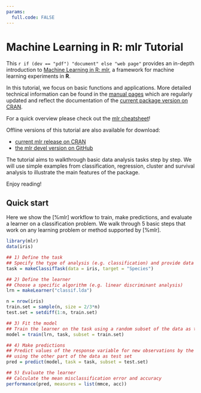 ```yaml
---
params:
  full.code: FALSE
---
```

# Machine Learning in R: mlr Tutorial
This `r if (dev == "pdf") "document" else "web page"` provides an in-depth introduction to
[Machine Learning in R: mlr](https://github.com/mlr-org/mlr), a framework for machine
learning experiments in **R**.

In this tutorial, we focus on basic functions and applications.
More detailed technical information can be found in the [manual pages](%mlr) which
are regularly updated and reflect the documentation of the
[current package version on CRAN](http://cran.r-project.org/web/packages/mlr/index.html).

For a quick overview please check out the [mlr cheatsheet](https://github.com/mlr-org/mlr-tutorial/raw/gh-pages/cheatsheet/MlrCheatsheet.pdf)!

Offline versions of this tutorial are also available for download:

* [current mlr release on CRAN](https://mlr-org.github.io/mlr-tutorial/release/mlr_tutorial.zip)
* [the mlr devel version on GitHub](https://mlr-org.github.io/mlr-tutorial/devel/mlr_tutorial.zip)

The tutorial aims to walkthrough basic data analysis tasks step by step. We will use simple examples
from classification, regression, cluster and survival analysis to illustrate the main features of the package.

Enjoy reading!

## Quick start
Here we show the [%mlr] workflow to train, make predictions, and evaluate a learner on a
classification problem. We walk through 5 basic steps that work on any learning problem or
method supported by [%mlr].

```r
library(mlr)
data(iris)

## 1) Define the task
## Specify the type of analysis (e.g. classification) and provide data and response variable
task = makeClassifTask(data = iris, target = "Species")

## 2) Define the learner
## Choose a specific algorithm (e.g. linear discriminant analysis)
lrn = makeLearner("classif.lda")

n = nrow(iris)
train.set = sample(n, size = 2/3*n)
test.set = setdiff(1:n, train.set)

## 3) Fit the model
## Train the learner on the task using a random subset of the data as training set
model = train(lrn, task, subset = train.set)

## 4) Make predictions
## Predict values of the response variable for new observations by the trained model
## using the other part of the data as test set
pred = predict(model, task = task, subset = test.set)

## 5) Evaluate the learner
## Calculate the mean misclassification error and accuracy
performance(pred, measures = list(mmce, acc))
```

